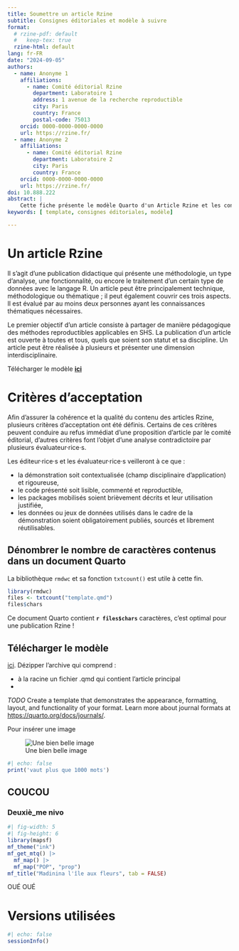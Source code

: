 ```yaml
---
title: Soumettre un article Rzine
subtitle: Consignes éditoriales et modèle à suivre
format:
  # rzine-pdf: default
  #   keep-tex: true  
  rzine-html: default
lang: fr-FR
date: "2024-09-05"
authors:
  - name: Anonyme 1
    affiliations:
      - name: Comité éditorial Rzine
        department: Laboratoire 1
        address: 1 avenue de la recherche reproductible
        city: Paris
        country: France 
        postal-code: 75013
    orcid: 0000-0000-0000-0000
    url: https://rzine.fr/
  - name: Anonyme 2
    affiliations:
      - name: Comité éditorial Rzine
        department: Laboratoire 2
        city: Paris
        country: France 
    orcid: 0000-0000-0000-0000
    url: https://rzine.fr/
doi: 10.888.222
abstract: |
    Cette fiche présente le modèle Quarto d'un Article Rzine et les consignes éditoriales élémentaires à suivre.
keywords: [ template, consignes éditoriales, modèle]

---
```


# Un article Rzine

Il s'agit d'une publication didactique qui présente une méthodologie, un type d’analyse, une fonctionnalité, ou encore le traitement d’un certain type de données avec le langage R. Un article peut être principalement technique, méthodologique ou thématique ; il peut également couvrir ces trois aspects. Il est évalué par au moins deux personnes ayant les connaissances thématiques nécessaires.

Le premier objectif d’un article consiste à partager de manière pédagogique des méthodes reproductibles applicables en SHS. La publication d’un article est ouverte à toutes et tous, quels que soient son statut et sa discipline. Un article peut être réalisée à plusieurs et présenter une dimension interdisciplinaire.

Télécharger le modèle **[ici]()**


# Critères d'acceptation

Afin d’assurer la cohérence et la qualité du contenu des articles Rzine, plusieurs critères d’acceptation ont été définis. Certains de ces critères peuvent conduire au refus immédiat d’une proposition d’article par le comité éditorial, d’autres critères font l’objet d’une analyse contradictoire par plusieurs évaluateur·rice·s.

Les éditeur·rice·s et les évaluateur·rice·s veilleront à ce que :

- la démonstration soit contextualisée (champ disciplinaire d’application) et rigoureuse,
- le code présenté soit lisible, commenté et reproductible,
- les packages mobilisés soient brièvement décrits et leur utilisation justifiée,
- les données ou jeux de données utilisés dans le cadre de la démonstration soient obligatoirement publiés, sourcés et librement réutilisables.


::: {.callout-tip collapse="true"}

## Dénombrer le nombre de caractères contenus dans un document Quarto

La bibliothèque `rmdwc` et sa fonction `txtcount()` est utile à cette fin. 

```r
library(rmdwc)
files <- txtcount("template.qmd")
files$chars
```

Ce document Quarto contient **```r files$chars```** caractères, c'est optimal pour une publication Rzine ! 

:::




## Télécharger le modèle

[ici](url à rajouter). Dézipper l'archive qui comprend :

- à la racine un fichier .qmd qui contient l'article principal
- 



*TODO* Create a template that demonstrates the appearance, formatting, layout, and functionality of your format. Learn more about journal formats at <https://quarto.org/docs/journals/>.


Pour insérer une image


![Une bien belle image](http://65.109.147.123:4173/interface.png)


```r
#| echo: false
print('vaut plus que 1000 mots')
```

## COUCOU

### Deuxiè_me nivo

```r
#| fig-width: 5
#| fig-height: 6
library(mapsf)
mf_theme("ink")
mf_get_mtq() |> 
  mf_map() |> 
  mf_map("POP", "prop")
mf_title("Madinina l'île aux fleurs", tab = FALSE)
```


::: {.callout-warning}
OUÉ OUÉ
:::



# Versions utilisées {.appendix .unnumbered}

```r
#| echo: false
sessionInfo()
```